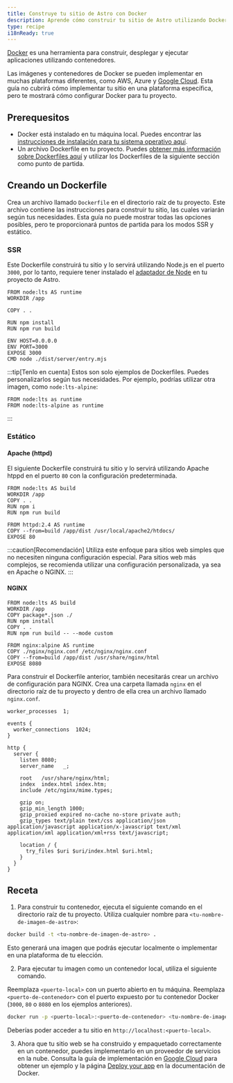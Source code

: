 ```yaml
---
title: Construye tu sitio de Astro con Docker
description: Aprende cómo construir tu sitio de Astro utilizando Docker.
type: recipe
i18nReady: true
---
```


[Docker](https://docker.com) es una herramienta para construir, desplegar y ejecutar aplicaciones utilizando contenedores.

Las imágenes y contenedores de Docker se pueden implementar en muchas plataformas diferentes, como AWS, Azure y [Google Cloud](/es/guides/deploy/google-cloud/#cloud-run-ssr-y-estático). Esta guía no cubrirá cómo implementar tu sitio en una plataforma específica, pero te mostrará cómo configurar Docker para tu proyecto.

## Prerequesitos

- Docker está instalado en tu máquina local. Puedes encontrar las [instrucciones de instalación para tu sistema operativo aquí](https://docs.docker.com/get-docker/).
- Un archivo Dockerfile en tu proyecto. Puedes [obtener más información sobre Dockerfiles aquí](https://docs.docker.com/engine/reference/builder/) y utilizar los Dockerfiles de la siguiente sección como punto de partida.

## Creando un Dockerfile

Crea un archivo llamado `Dockerfile` en el directorio raíz de tu proyecto. Este archivo contiene las instrucciones para construir tu sitio, las cuales variarán según tus necesidades. Esta guía no puede mostrar todas las opciones posibles, pero te proporcionará puntos de partida para los modos SSR y estático.

### SSR

Este Dockerfile construirá tu sitio y lo servirá utilizando Node.js en el puerto `3000`, por lo tanto, requiere tener instalado el [adaptador de Node](/es/guides/integrations-guide/node/) en tu proyecto de Astro.

```docker title="Dockerfile"
FROM node:lts AS runtime
WORKDIR /app

COPY . .

RUN npm install
RUN npm run build

ENV HOST=0.0.0.0
ENV PORT=3000
EXPOSE 3000
CMD node ./dist/server/entry.mjs
```

:::tip[Tenlo en cuenta]
Estos son solo ejemplos de Dockerfiles. Puedes personalizarlos según tus necesidades. Por ejemplo, podrías utilizar otra imagen, como `node:lts-alpine`:

```docker title="Dockerfile" del={1} add={2}
FROM node:lts as runtime
FROM node:lts-alpine as runtime
```
:::

### Estático

#### Apache (httpd)

El siguiente Dockerfile construirá tu sitio y lo servirá utilizando Apache htppd en el puerto `80` con la configuración predeterminada.

```docker title="Dockerfile"
FROM node:lts AS build
WORKDIR /app
COPY . .
RUN npm i
RUN npm run build

FROM httpd:2.4 AS runtime
COPY --from=build /app/dist /usr/local/apache2/htdocs/
EXPOSE 80
```

:::caution[Recomendación]
Utiliza este enfoque para sitios web simples que no necesiten ninguna configuración especial. Para sitios web más complejos, se recomienda utilizar una configuración personalizada, ya sea en Apache o NGINX.
:::

#### NGINX

```docker title="Dockerfile"
FROM node:lts AS build
WORKDIR /app
COPY package*.json ./
RUN npm install
COPY . .
RUN npm run build -- --mode custom

FROM nginx:alpine AS runtime
COPY ./nginx/nginx.conf /etc/nginx/nginx.conf
COPY --from=build /app/dist /usr/share/nginx/html
EXPOSE 8080
```

Para construir el Dockerfile anterior, también necesitarás crear un archivo de configuración para NGINX. Crea una carpeta llamada `nginx` en el directorio raíz de tu proyecto y dentro de ella crea un archivo llamado `nginx.conf`.

```nginx title="nginx.conf"
worker_processes  1;

events {
  worker_connections  1024;
}

http {
  server {
    listen 8080;
    server_name   _;

    root   /usr/share/nginx/html;
    index  index.html index.htm;
    include /etc/nginx/mime.types;

    gzip on;
    gzip_min_length 1000;
    gzip_proxied expired no-cache no-store private auth;
    gzip_types text/plain text/css application/json application/javascript application/x-javascript text/xml application/xml application/xml+rss text/javascript;

    location / {
      try_files $uri $uri/index.html $uri.html;
    }
  }
}
```

## Receta

1. Para construir tu contenedor, ejecuta el siguiente comando en el directorio raíz de tu proyecto. Utiliza cualquier nombre para `<tu-nombre-de-imagen-de-astro>`:

```bash
docker build -t <tu-nombre-de-imagen-de-astro> .
```

Esto generará una imagen que podrás ejecutar localmente o implementar en una plataforma de tu elección.

2. Para ejecutar tu imagen como un contenedor local, utiliza el siguiente comando. 

Reemplaza `<puerto-local>` con un puerto abierto en tu máquina. Reemplaza `<puerto-de-contenedor>` con el puerto expuesto por tu contenedor Docker (`3000`, `80` o `8080` en los ejemplos anteriores).

```bash
docker run -p <puerto-local>:<puerto-de-contenedor> <tu-nombre-de-imagen-de-astro>
```

Deberías poder acceder a tu sitio en `http://localhost:<puerto-local>`.

3. Ahora que tu sitio web se ha construido y empaquetado correctamente en un contenedor, puedes implementarlo en un proveedor de servicios en la nube. Consulta la guía de implementación en [Google Cloud](https://cloud.google.com) para obtener un ejemplo y la página [Deploy your app](https://docs.docker.com/language/nodejs/deploy/) en la documentación de Docker.
